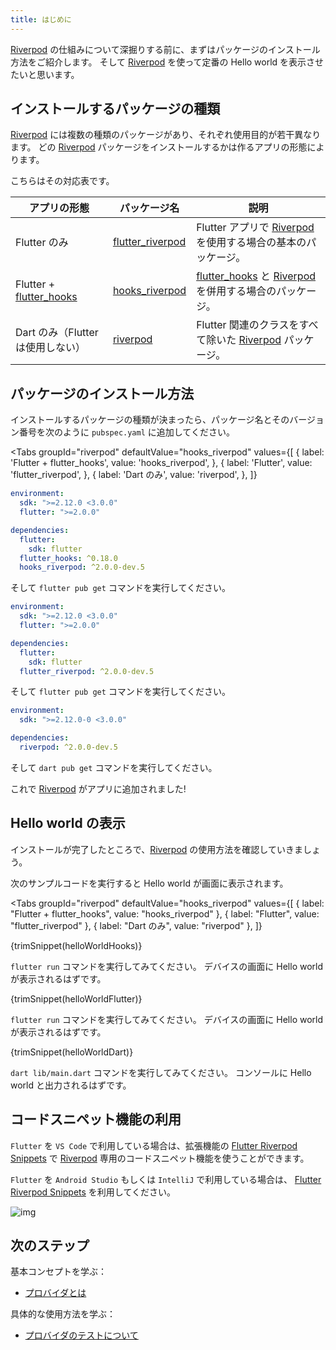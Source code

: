 ```yaml
---
title: はじめに
---
```



[Riverpod] の仕組みについて深掘りする前に、まずはパッケージのインストール方法をご紹介します。
そして [Riverpod] を使って定番の Hello world を表示させたいと思います。

## インストールするパッケージの種類

[Riverpod] には複数の種類のパッケージがあり、それぞれ使用目的が若干異なります。
どの [Riverpod] パッケージをインストールするかは作るアプリの形態によります。

こちらはその対応表です。

| アプリの形態                    | パッケージ名                                                                         | 説明                                                     |
| ----------------------------- | ---------------------------------------------------------------------------------- | ------------------------------------------------------- |
| Flutter のみ                   | [flutter_riverpod]                                                                 | Flutter アプリで [Riverpod] を使用する場合の基本のパッケージ。 |
| Flutter + [flutter_hooks]     | [hooks_riverpod]                                                                   | [flutter_hooks] と [Riverpod] を併用する場合のパッケージ。   |
| Dart のみ（Flutter は使用しない） | [riverpod](https://github.com/rrousselGit/river_pod/tree/master/packages/riverpod) | Flutter 関連のクラスをすべて除いた [Riverpod] パッケージ。    |

## パッケージのインストール方法

インストールするパッケージの種類が決まったら、パッケージ名とそのバージョン番号を次のように `pubspec.yaml` に追加してください。

<Tabs
  groupId="riverpod"
  defaultValue="hooks_riverpod"
  values={[
    { label: 'Flutter + flutter_hooks', value: 'hooks_riverpod', },
    { label: 'Flutter', value: 'flutter_riverpod', },
    { label: 'Dart のみ', value: 'riverpod', },
  ]}
>
<TabItem value="hooks_riverpod">

```yaml title="pubspec.yaml"
environment:
  sdk: ">=2.12.0 <3.0.0"
  flutter: ">=2.0.0"

dependencies:
  flutter:
    sdk: flutter
  flutter_hooks: ^0.18.0
  hooks_riverpod: ^2.0.0-dev.5
```

そして `flutter pub get` コマンドを実行してください。

</TabItem>
<TabItem value="flutter_riverpod">

```yaml title="pubspec.yaml"
environment:
  sdk: ">=2.12.0 <3.0.0"
  flutter: ">=2.0.0"

dependencies:
  flutter:
    sdk: flutter
  flutter_riverpod: ^2.0.0-dev.5
```

そして `flutter pub get` コマンドを実行してください。

</TabItem>
<TabItem value="riverpod">

```yaml title="pubspec.yaml"
environment:
  sdk: ">=2.12.0-0 <3.0.0"

dependencies:
  riverpod: ^2.0.0-dev.5
```

そして `dart pub get` コマンドを実行してください。

</TabItem>
</Tabs>

これで [Riverpod] がアプリに追加されました!

## Hello world の表示

インストールが完了したところで、[Riverpod] の使用方法を確認していきましょう。

次のサンプルコードを実行すると Hello world が画面に表示されます。


<Tabs
  groupId="riverpod"
  defaultValue="hooks_riverpod"
  values={[
    { label: "Flutter + flutter_hooks", value: "hooks_riverpod" },
    { label: "Flutter", value: "flutter_riverpod" },
    { label: "Dart のみ", value: "riverpod" },
  ]}
>
<TabItem value="hooks_riverpod">

<CodeBlock title="lib/main.dart">{trimSnippet(helloWorldHooks)}</CodeBlock>

`flutter run` コマンドを実行してみてください。
デバイスの画面に Hello world が表示されるはずです。

</TabItem>
<TabItem value="flutter_riverpod">

<CodeBlock title="lib/main.dart">{trimSnippet(helloWorldFlutter)}</CodeBlock>

`flutter run` コマンドを実行してみてください。
デバイスの画面に Hello world が表示されるはずです。

</TabItem>
<TabItem value="riverpod">

<CodeBlock title="lib/main.dart">{trimSnippet(helloWorldDart)}</CodeBlock>

`dart lib/main.dart` コマンドを実行してみてください。
コンソールに Hello world と出力されるはずです。

</TabItem>
</Tabs>

## コードスニペット機能の利用

`Flutter` を `VS Code` で利用している場合は、拡張機能の
[Flutter Riverpod Snippets](https://marketplace.visualstudio.com/items?itemName=robert-brunhage.flutter-riverpod-snippets)
で [Riverpod] 専用のコードスニペット機能を使うことができます。

`Flutter` を `Android Studio` もしくは `IntelliJ` で利用している場合は、
[Flutter Riverpod Snippets](https://plugins.jetbrains.com/plugin/14641-flutter-riverpod-snippets)
を利用してください。

![img](/img/snippets/greetingProvider.gif)

## 次のステップ

基本コンセプトを学ぶ：

- [プロバイダとは](/docs/concepts/providers)

具体的な使用方法を学ぶ：

- [プロバイダのテストについて](/docs/cookbooks/testing)

[riverpod]: https://github.com/rrousselgit/river_pod
[hooks_riverpod]: https://pub.dev/packages/hooks_riverpod
[flutter_riverpod]: https://pub.dev/packages/flutter_riverpod
[flutter_hooks]: https://github.com/rrousselGit/flutter_hooks
